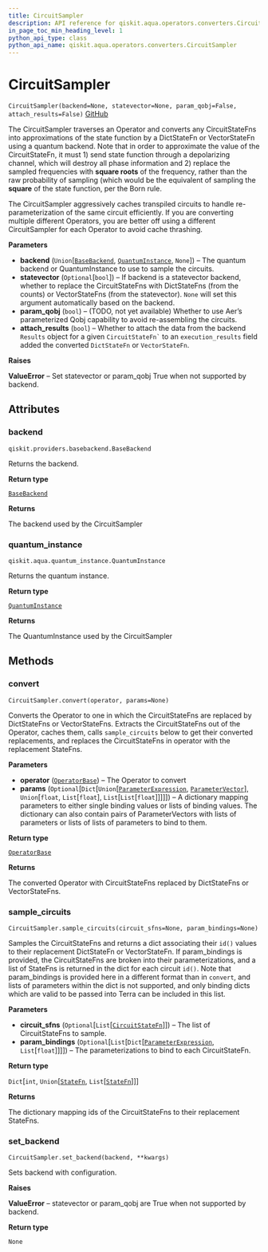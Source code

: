 ```yaml
---
title: CircuitSampler
description: API reference for qiskit.aqua.operators.converters.CircuitSampler
in_page_toc_min_heading_level: 1
python_api_type: class
python_api_name: qiskit.aqua.operators.converters.CircuitSampler
---
```


# CircuitSampler

<span id="qiskit.aqua.operators.converters.CircuitSampler" />

`CircuitSampler(backend=None, statevector=None, param_qobj=False, attach_results=False)` [GitHub](https://github.com/qiskit-community/qiskit-aqua/tree/stable/0.7/qiskit/aqua/operators/converters/circuit_sampler.py "view source code")

The CircuitSampler traverses an Operator and converts any CircuitStateFns into approximations of the state function by a DictStateFn or VectorStateFn using a quantum backend. Note that in order to approximate the value of the CircuitStateFn, it must 1) send state function through a depolarizing channel, which will destroy all phase information and 2) replace the sampled frequencies with **square roots** of the frequency, rather than the raw probability of sampling (which would be the equivalent of sampling the **square** of the state function, per the Born rule.

The CircuitSampler aggressively caches transpiled circuits to handle re-parameterization of the same circuit efficiently. If you are converting multiple different Operators, you are better off using a different CircuitSampler for each Operator to avoid cache thrashing.

**Parameters**

*   **backend** (`Union`\[[`BaseBackend`](qiskit.providers.BaseBackend "qiskit.providers.basebackend.BaseBackend"), [`QuantumInstance`](qiskit.aqua.QuantumInstance "qiskit.aqua.quantum_instance.QuantumInstance"), `None`]) – The quantum backend or QuantumInstance to use to sample the circuits.
*   **statevector** (`Optional`\[`bool`]) – If backend is a statevector backend, whether to replace the CircuitStateFns with DictStateFns (from the counts) or VectorStateFns (from the statevector). `None` will set this argument automatically based on the backend.
*   **param\_qobj** (`bool`) – (TODO, not yet available) Whether to use Aer’s parameterized Qobj capability to avoid re-assembling the circuits.
*   **attach\_results** (`bool`) – Whether to attach the data from the backend `Results` object for a given `` CircuitStateFn` `` to an `execution_results` field added the converted `DictStateFn` or `VectorStateFn`.

**Raises**

**ValueError** – Set statevector or param\_qobj True when not supported by backend.

## Attributes

### backend

<span id="qiskit.aqua.operators.converters.CircuitSampler.backend" />

`qiskit.providers.basebackend.BaseBackend`

Returns the backend.

**Return type**

[`BaseBackend`](qiskit.providers.BaseBackend "qiskit.providers.basebackend.BaseBackend")

**Returns**

The backend used by the CircuitSampler

### quantum\_instance

<span id="qiskit.aqua.operators.converters.CircuitSampler.quantum_instance" />

`qiskit.aqua.quantum_instance.QuantumInstance`

Returns the quantum instance.

**Return type**

[`QuantumInstance`](qiskit.aqua.QuantumInstance "qiskit.aqua.quantum_instance.QuantumInstance")

**Returns**

The QuantumInstance used by the CircuitSampler

## Methods

### convert

<span id="qiskit.aqua.operators.converters.CircuitSampler.convert" />

`CircuitSampler.convert(operator, params=None)`

Converts the Operator to one in which the CircuitStateFns are replaced by DictStateFns or VectorStateFns. Extracts the CircuitStateFns out of the Operator, caches them, calls `sample_circuits` below to get their converted replacements, and replaces the CircuitStateFns in operator with the replacement StateFns.

**Parameters**

*   **operator** ([`OperatorBase`](qiskit.aqua.operators.OperatorBase "qiskit.aqua.operators.operator_base.OperatorBase")) – The Operator to convert
*   **params** (`Optional`\[`Dict`\[`Union`\[[`ParameterExpression`](qiskit.circuit.ParameterExpression "qiskit.circuit.parameterexpression.ParameterExpression"), [`ParameterVector`](qiskit.circuit.ParameterVector "qiskit.circuit.parametervector.ParameterVector")], `Union`\[`float`, `List`\[`float`], `List`\[`List`\[`float`]]]]]) – A dictionary mapping parameters to either single binding values or lists of binding values. The dictionary can also contain pairs of ParameterVectors with lists of parameters or lists of lists of parameters to bind to them.

**Return type**

[`OperatorBase`](qiskit.aqua.operators.OperatorBase "qiskit.aqua.operators.operator_base.OperatorBase")

**Returns**

The converted Operator with CircuitStateFns replaced by DictStateFns or VectorStateFns.

### sample\_circuits

<span id="qiskit.aqua.operators.converters.CircuitSampler.sample_circuits" />

`CircuitSampler.sample_circuits(circuit_sfns=None, param_bindings=None)`

Samples the CircuitStateFns and returns a dict associating their `id()` values to their replacement DictStateFn or VectorStateFn. If param\_bindings is provided, the CircuitStateFns are broken into their parameterizations, and a list of StateFns is returned in the dict for each circuit `id()`. Note that param\_bindings is provided here in a different format than in `convert`, and lists of parameters within the dict is not supported, and only binding dicts which are valid to be passed into Terra can be included in this list.

**Parameters**

*   **circuit\_sfns** (`Optional`\[`List`\[[`CircuitStateFn`](qiskit.aqua.operators.state_fns.CircuitStateFn "qiskit.aqua.operators.state_fns.circuit_state_fn.CircuitStateFn")]]) – The list of CircuitStateFns to sample.
*   **param\_bindings** (`Optional`\[`List`\[`Dict`\[[`ParameterExpression`](qiskit.circuit.ParameterExpression "qiskit.circuit.parameterexpression.ParameterExpression"), `List`\[`float`]]]]) – The parameterizations to bind to each CircuitStateFn.

**Return type**

`Dict`\[`int`, `Union`\[[`StateFn`](qiskit.aqua.operators.state_fns.StateFn "qiskit.aqua.operators.state_fns.state_fn.StateFn"), `List`\[[`StateFn`](qiskit.aqua.operators.state_fns.StateFn "qiskit.aqua.operators.state_fns.state_fn.StateFn")]]]

**Returns**

The dictionary mapping ids of the CircuitStateFns to their replacement StateFns.

### set\_backend

<span id="qiskit.aqua.operators.converters.CircuitSampler.set_backend" />

`CircuitSampler.set_backend(backend, **kwargs)`

Sets backend with configuration.

**Raises**

**ValueError** – statevector or param\_qobj are True when not supported by backend.

**Return type**

`None`

